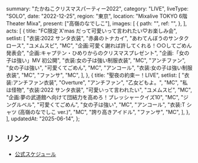   summary: "たかねこクリスマスパーティー2022",
  category: "LIVE",
  liveType: "SOLO",
  date: "2022-12-25",
  region: "東京",
  location: "Mixalive TOKYO 6階 Theater Mixa",
  present: ["高嶺のなでしこ"],
  images: [
    {
      path: "",
      ref: "",
    },
  ],
  acts: [
    {
      title: "FC限定 X'mas だって可愛いって言われたい♡お楽しみ会",
      setlist: [
        "衣装:2022 サンタ衣装",
        "赤鼻のトナカイ",
        "あわてんぼうのサンタクロース",
        "ユメムスビ",
        "MC",
        "企画:可愛く謝れば許してくれる！○○してごめん 発表会",
        "企画:キャプテン・ひめりからのクリスマスプレゼント",
        "企画:「女の子は強い」MV 初公開",
        "衣装:女の子は強い制服衣装",
        "MC",
        "アンチファン",
        "女の子は強い",
        "可愛くてごめん",
        "MC",
        "アンコール",
        "衣装:女の子は強い制服衣装",
        "MC",
        "ファンサ",
        "MC",
      ],
    },
    {
      title: "聖夜の約束ー！LIVE",
      setlist: [
        "衣装:アンチファン衣装",
        "Overture",
        "アンチファン",
        "乙女どもよ。",
        "MC",
        "私は怪物",
        "衣装:2022 サンタ衣装",
        "可愛いって言われたい",
        "ユメムスビ",
        "MC",
        "企画:夢の武道館へ向けて団結力を高めろ！プレッシャークイズ10",
        "MC",
        "ジングルベル",
        "可愛くてごめん",
        "女の子は強い",
        "MC",
        "アンコール",
        "衣装:T シャツ (高嶺のなでしこ ver.)",
        "MC",
        "誇り高きアイドル",
        "ファンサ",
        "MC",
      ],
    },
  ],
  updatedAt: "2025-06-14",
};

## リンク

- [公式スケジュール](https://takanenonadeshiko.jp/?p=615)
